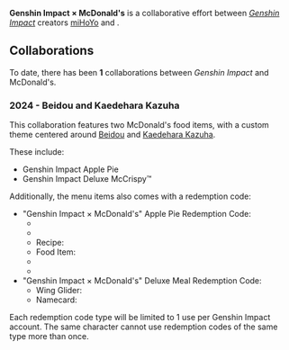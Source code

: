 {{CustomTabs
|tab1 = Overview
|tab2 = Gallery
}}
{{Event Infobox
|title      = Genshin Impact × McDonald's
|type       = Collaboration
|image      = Collaboration Genshin Impact × McDonalds.png
|country    = U.S.
|start_date = 2024-09-17
|end_date   = 2024-09-29
}}
'''Genshin Impact × McDonald's''' is a collaborative effort between ''[[Genshin Impact]]'' creators [[miHoYo]] and {{w|McDonald's}}.

==Collaborations==
To date, there has been '''1''' collaborations between ''Genshin Impact'' and McDonald's.

===2024 - Beidou and Kaedehara Kazuha===
This collaboration features two McDonald's food items, with a custom theme centered around [[Beidou]] and [[Kaedehara Kazuha]].

These include:
* Genshin Impact Apple Pie
* Genshin Impact Deluxe McCrispy&trade;

Additionally, the menu items also comes with a redemption code:

* "Genshin Impact × McDonald's" Apple Pie Redemption Code:
** {{Item|Primogem|x=40}}
** {{Item|Mora|x=20.000}}
** Recipe: {{Item|Recipe|link=Golden Apple Pastry|text=Recipe: Golden Apple Pastry|20|x=1}}
** Food Item: {{Item|Golden Apple Pastry|x=3}}
** {{Item|Mystic Enhancement Ore|x=4}}
** {{Item|Hero's Wit|x=2}}
* "Genshin Impact × McDonald's" Deluxe Meal Redemption Code:
** Wing Glider: {{Item|Wings of Delicacies|x=1}}
** Namecard: {{Item|Celebration: Crispy and Sweet|x=1}}

Each redemption code type will be limited to 1 use per Genshin Impact account. The same character cannot use redemption codes of the same type more than once.